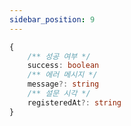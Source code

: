 ```yaml
---
sidebar_position: 9
---
```


```ts
{
    /** 성공 여부 */
    success: boolean
    /** 에러 메시지 */
    message?: string
    /** 설문 시각 */
    registeredAt?: string
}
```
